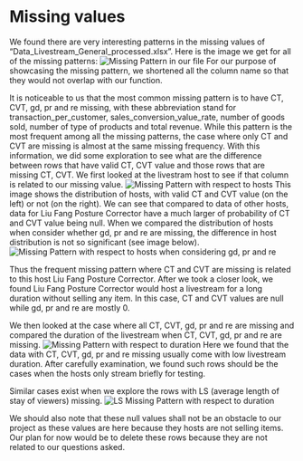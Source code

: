 # Missing values

We found there are very interesting patterns in the missing values of "Data_Livestream_General_processed.xlsx". Here is the image we get for all of the missing patterns:
![Missing Pattern in our file](Missing Patterns.png)
For our purpose of showcasing the missing pattern, we shortened all the column name so that they would not overlap with our function. 

It is noticeable to us that the most common missing pattern is to have CT, CVT, gd, pr and re missing, with these abbreviation stand for transaction_per_customer, sales_conversion_value_rate, number of goods sold, number of type of products and total revenue. While this pattern is the most frequent among all the missing patterns, the case where only CT and CVT are missing is almost at the same missing frequency.
With this information, we did some exploration to see what are the difference between rows that have valid CT, CVT value and those rows that are missing CT, CVT. We first looked at the livestram host to see if that column is related to our missing value. 
![Missing Pattern with respect to hosts](missing pattern with hosts.png)
This image shows the distribution of hosts, with valid CT and CVT value (on the left) or not (on the right). We can see that compared to data of other hosts, data for Liu Fang Posture Corrector have a much larger of probability of CT and CVT value being null. When we compared the distribution of hosts when consider whether gd, pr and re are missing, the difference in host distribution is not so significant (see image below). 
![Missing Pattern with respect to hosts when considering gd, pr and re](missing patterns with hosts not significance.png)

Thus the frequent missing pattern where CT and CVT are missing is related to this host Liu Fang Posture Corrector. After we took a closer look, we found Liu Fang Posture Corrector would host a livestream for a long duration without selling any item. In this case, CT and CVT values are null while gd, pr and re are mostly 0. 

We then looked at the case where all CT, CVT, gd, pr and re are missing and compared the duration of the livestream when CT, CVT, gd, pr and re are missing. 
![Missing Pattern with respect to duration](missing pattern with respect to duration.png)
Here we found that the data with CT, CVT, gd, pr and re missing usually come with low livestream duration. After carefully examination, we found such rows should be the cases when the hosts only stream briefly for testing. 

Similar cases exist when we explore the rows with LS (average length of stay of viewers) missing. 
![LS Missing Pattern with respect to duration](missing pattern with duration ls missing.png)

We should also note that these null values shall not be an obstacle to our project as these values are here because they hosts are not selling items. Our plan for now would be to delete these rows because they are not related to our questions asked. 
